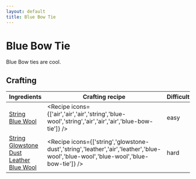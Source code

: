 ```yaml
---
layout: default
title: Blue Bow Tie
---
```



Blue Bow Tie
===================

Blue Bow ties are cool.

## Crafting

| Ingredients | Crafting recipe | Difficulty |
| ----------- | --------------- | ------------- |
| [String](https://minecraft.wiki/w/String)<br/>[Blue Wool](https://minecraft.wiki/w/Blue_Wool) | <Recipe icons={['air','air','air','string','blue-wool','string','air','air','air','blue-bow-tie']} /> | easy |
| [String](https://minecraft.wiki/w/String)<br/>[Glowstone Dust](https://minecraft.wiki/w/Glowstone_Dust)<br/>[Leather](https://minecraft.wiki/w/Leather)<br/>[Blue Wool](https://minecraft.wiki/w/Blue_Wool) | <Recipe icons={['string','glowstone-dust','string','leather','air','leather','blue-wool','blue-wool','blue-wool','blue-bow-tie']} /> | hard |


